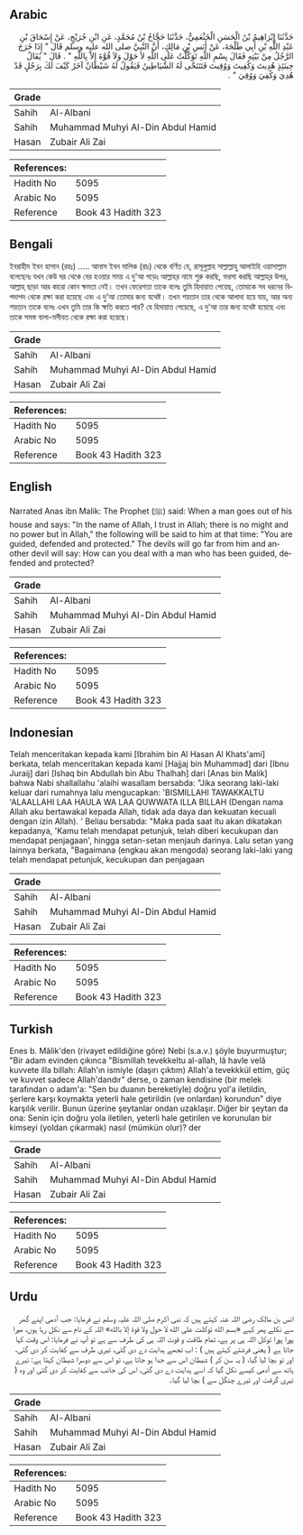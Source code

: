 ## Arabic


<div dir="rtl" lang="ar" style={{fontSize:'larger',backgroundColor:'#f8f9fa',padding:20}}>
حَدَّثَنَا إِبْرَاهِيمُ بْنُ الْحَسَنِ الْخَثْعَمِيُّ، حَدَّثَنَا حَجَّاجُ بْنُ مُحَمَّدٍ، عَنِ ابْنِ جُرَيْجٍ، عَنْ إِسْحَاقَ بْنِ عَبْدِ اللَّهِ بْنِ أَبِي طَلْحَةَ، عَنْ أَنَسِ بْنِ مَالِكٍ، أَنَّ النَّبِيَّ صلى الله عليه وسلم قَالَ ‏"‏ إِذَا خَرَجَ الرَّجُلُ مِنْ بَيْتِهِ فَقَالَ بِسْمِ اللَّهِ تَوَكَّلْتُ عَلَى اللَّهِ لاَ حَوْلَ وَلاَ قُوَّةَ إِلاَّ بِاللَّهِ ‏"‏ ‏.‏ قَالَ ‏"‏ يُقَالُ حِينَئِذٍ هُدِيتَ وَكُفِيتَ وَوُقِيتَ فَتَتَنَحَّى لَهُ الشَّيَاطِينُ فَيَقُولُ لَهُ شَيْطَانٌ آخَرُ كَيْفَ لَكَ بِرَجُلٍ قَدْ هُدِيَ وَكُفِيَ وَوُقِيَ ‏"‏ ‏.‏
</div>
<div style={{backgroundColor:'#f8f9fa',padding:20, marginBottom: 10}}><table> <thead> <tr> <th>Grade</th> <th></th> </tr> </thead> <tbody> <tr><td>Sahih</td><td>Al-Albani</td></tr><tr><td>Sahih</td><td>Muhammad Muhyi Al-Din Abdul Hamid</td></tr><tr><td>Hasan</td><td>Zubair Ali Zai</td></tr></tbody></table><table> <thead> <tr> <th>References:</th> <th></th> </tr> </thead> <tbody><tr><td>Hadith No</td><td>5095</td></tr><tr><td>Arabic No</td><td>5095</td></tr><tr><td>Reference</td><td>Book 43 Hadith 323</td></tr></tbody></table></div>

## Bengali


<div dir="ltr" lang="bn" style={{fontSize:'larger',backgroundColor:'#f8f9fa',padding:20}}>
ইবরাহীম ইবন হাসান (রহঃ) ..... আনাস ইবন মালিক (রাঃ) থেকে বর্ণিত যে, রাসূলুল্লাহ সাল্লাল্লাহু আলাইহি ওয়াসাল্লাম বলেছেনঃ যখন কেউ ঘর থেকে বের হওয়ার সময় এ দু'আ পড়েঃ আল্লাহ্‌র নামে শুরু করছি, ভরসা করছি আল্লাহ্‌র উপর, আল্লাহ্‌ ছাড়া আর কারো কোন ক্ষমতা নেই। তখন ফেরেশতা তাকে বলেঃ তুমি হিদায়াত পেয়েছ, তোমাকে সব ধরনের বিপদাপদ থেকে রক্ষা করা হয়েছে এবং এ দু'আ তোমার জন্য যথেষ্ট। তখন শয়তান তার থেকে আলাদা হয়ে যায়, আর অন্য শয়তান তাকে বলেঃ এখন তুমি তার কি ক্ষতি করতে পার? যে হিদায়াত পেয়েছে, এ দু'আ তার জন্য যথেষ্ট হয়েছে এবং তাকে সমস্ত বালা-মসীবত থেকে রক্ষা করা হয়েছে।
</div>
<div style={{backgroundColor:'#f8f9fa',padding:20, marginBottom: 10}}><table> <thead> <tr> <th>Grade</th> <th></th> </tr> </thead> <tbody> <tr><td>Sahih</td><td>Al-Albani</td></tr><tr><td>Sahih</td><td>Muhammad Muhyi Al-Din Abdul Hamid</td></tr><tr><td>Hasan</td><td>Zubair Ali Zai</td></tr></tbody></table><table> <thead> <tr> <th>References:</th> <th></th> </tr> </thead> <tbody><tr><td>Hadith No</td><td>5095</td></tr><tr><td>Arabic No</td><td>5095</td></tr><tr><td>Reference</td><td>Book 43 Hadith 323</td></tr></tbody></table></div>

## English


<div dir="ltr" lang="en" style={{fontSize:'larger',backgroundColor:'#f8f9fa',padding:20}}>
Narrated Anas ibn Malik: The Prophet (ﷺ) said: When a man goes out of his house and says: "In the name of Allah, I trust in Allah; there is no might and no power but in Allah," the following will be said to him at that time: "You are guided, defended and protected." The devils will go far from him and another devil will say: How can you deal with a man who has been guided, defended and protected?
</div>
<div style={{backgroundColor:'#f8f9fa',padding:20, marginBottom: 10}}><table> <thead> <tr> <th>Grade</th> <th></th> </tr> </thead> <tbody> <tr><td>Sahih</td><td>Al-Albani</td></tr><tr><td>Sahih</td><td>Muhammad Muhyi Al-Din Abdul Hamid</td></tr><tr><td>Hasan</td><td>Zubair Ali Zai</td></tr></tbody></table><table> <thead> <tr> <th>References:</th> <th></th> </tr> </thead> <tbody><tr><td>Hadith No</td><td>5095</td></tr><tr><td>Arabic No</td><td>5095</td></tr><tr><td>Reference</td><td>Book 43 Hadith 323</td></tr></tbody></table></div>

## Indonesian


<div dir="ltr" lang="id" style={{fontSize:'larger',backgroundColor:'#f8f9fa',padding:20}}>
Telah menceritakan kepada kami [Ibrahim bin Al Hasan Al Khats'ami] berkata, telah menceritakan kepada kami [Hajjaj bin Muhammad] dari [Ibnu Juraij] dari [Ishaq bin Abdullah bin Abu Thalhah] dari [Anas bin Malik] bahwa Nabi shallallahu 'alaihi wasallam bersabda: "Jika seorang laki-laki keluar dari rumahnya lalu mengucapkan: 'BISMILLAHI TAWAKKALTU 'ALAALLAHI LAA HAULA WA LAA QUWWATA ILLA BILLAH (Dengan nama Allah aku bertawakal kepada Allah, tidak ada daya dan kekuatan kecuali dengan izin Allah). ' Beliau bersabda: "Maka pada saat itu akan dikatakan kepadanya, 'Kamu telah mendapat petunjuk, telah diberi kecukupan dan mendapat penjagaan', hingga setan-setan menjauh darinya. Lalu setan yang lainnya berkata, "Bagaimana (engkau akan mengoda) seorang laki-laki yang telah mendapat petunjuk, kecukupan dan penjagaan
</div>
<div style={{backgroundColor:'#f8f9fa',padding:20, marginBottom: 10}}><table> <thead> <tr> <th>Grade</th> <th></th> </tr> </thead> <tbody> <tr><td>Sahih</td><td>Al-Albani</td></tr><tr><td>Sahih</td><td>Muhammad Muhyi Al-Din Abdul Hamid</td></tr><tr><td>Hasan</td><td>Zubair Ali Zai</td></tr></tbody></table><table> <thead> <tr> <th>References:</th> <th></th> </tr> </thead> <tbody><tr><td>Hadith No</td><td>5095</td></tr><tr><td>Arabic No</td><td>5095</td></tr><tr><td>Reference</td><td>Book 43 Hadith 323</td></tr></tbody></table></div>

## Turkish


<div dir="ltr" lang="tr" style={{fontSize:'larger',backgroundColor:'#f8f9fa',padding:20}}>
Enes b. Mâlik'den (rivayet edildiğine göre) Nebi (s.a.v.) şöyle buyurmuştur; "Bir adam evinden çıkınca "Bismillah tevekkeltu al-allah, lâ havle velâ kuvvete illa billah: Allah'ın ismiyle (daşırı çıktım) Allah'a tevekkkül ettim, güç ve kuvvet sadece Allah'dandır" derse, o zaman kendisine (bir melek tarafından o adam'a: "Sen bu duanın bereketiyle) doğru yol'a iletildin, şerlere karşı koymakta yeterli hale getirildin (ve onlardan) korundun" diye karşılık verilir. Bunun üzerine şeytanlar ondan uzaklaşır. Diğer bir şeytan da ona: Senin için doğru yola iletilen, yeterli hale getirilen ve korunulan bir kimseyi (yoldan çıkarmak) nasıl (mümkün olur)? der
</div>
<div style={{backgroundColor:'#f8f9fa',padding:20, marginBottom: 10}}><table> <thead> <tr> <th>Grade</th> <th></th> </tr> </thead> <tbody> <tr><td>Sahih</td><td>Al-Albani</td></tr><tr><td>Sahih</td><td>Muhammad Muhyi Al-Din Abdul Hamid</td></tr><tr><td>Hasan</td><td>Zubair Ali Zai</td></tr></tbody></table><table> <thead> <tr> <th>References:</th> <th></th> </tr> </thead> <tbody><tr><td>Hadith No</td><td>5095</td></tr><tr><td>Arabic No</td><td>5095</td></tr><tr><td>Reference</td><td>Book 43 Hadith 323</td></tr></tbody></table></div>

## Urdu


<div dir="rtl" lang="ur" style={{fontSize:'larger',backgroundColor:'#f8f9fa',padding:20}}>
انس بن مالک رضی اللہ عنہ کہتے ہیں کہ نبی اکرم صلی اللہ علیہ وسلم نے فرمایا: جب آدمی اپنے گھر سے نکلے پھر کہے «بسم الله توكلت على الله لا حول ولا قوة إلا بالله» اللہ کے نام سے نکل رہا ہوں، میرا پورا پورا توکل اللہ ہی پر ہے، تمام طاقت و قوت اللہ ہی کی طرف سے ہے تو آپ نے فرمایا: اس وقت کہا جاتا ہے ( یعنی فرشتے کہتے ہیں ) : اب تجھے ہدایت دے دی گئی، تیری طرف سے کفایت کر دی گئی، اور تو بچا لیا گیا، ( یہ سن کر ) شیطان اس سے جدا ہو جاتا ہے، تو اس سے دوسرا شیطان کہتا ہے: تیرے ہاتھ سے آدمی کیسے نکل گیا کہ اسے ہدایت دے دی گئی، اس کی جانب سے کفایت کر دی گئی اور وہ ( تیری گرفت اور تیرے چنگل سے ) بچا لیا گیا۔
</div>
<div style={{backgroundColor:'#f8f9fa',padding:20, marginBottom: 10}}><table> <thead> <tr> <th>Grade</th> <th></th> </tr> </thead> <tbody> <tr><td>Sahih</td><td>Al-Albani</td></tr><tr><td>Sahih</td><td>Muhammad Muhyi Al-Din Abdul Hamid</td></tr><tr><td>Hasan</td><td>Zubair Ali Zai</td></tr></tbody></table><table> <thead> <tr> <th>References:</th> <th></th> </tr> </thead> <tbody><tr><td>Hadith No</td><td>5095</td></tr><tr><td>Arabic No</td><td>5095</td></tr><tr><td>Reference</td><td>Book 43 Hadith 323</td></tr></tbody></table></div>